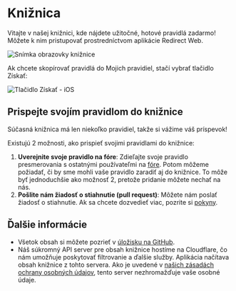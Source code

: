 # Knižnica

Vitajte v našej knižnici, kde nájdete užitočné, hotové pravidlá zadarmo! Môžete k nim pristupovať prostredníctvom aplikácie Redirect Web.

![Snímka obrazovky knižnice](/img/library-screenshot.webp)

Ak chcete skopírovať pravidlá do Mojich pravidiel, stačí vybrať tlačidlo Získať:

![Tlačidlo Získať - iOS](/img/library-get-button-ios.gif)

## Prispejte svojím pravidlom do knižnice

Súčasná knižnica má len niekoľko pravidiel, takže si vážime váš príspevok!

Existujú 2 možnosti, ako prispieť svojimi pravidlami do knižnice:

1. **Uverejnite svoje pravidlo na fóre**: Zdieľajte svoje pravidlo presmerovania s ostatnými používateľmi na [fóre](https://github.com/mshibanami/redirect-web/discussions/categories/redirect-rules). Potom môžeme požiadať, či by sme mohli vaše pravidlo zaradiť aj do knižnice. To môže byť jednoduchšie ako možnosť 2, pretože pridanie môžete nechať na nás.
2. **Pošlite nám žiadosť o stiahnutie (pull request)**: Môžete nám poslať žiadosť o stiahnutie. Ak sa chcete dozvedieť viac, pozrite si [pokyny](https://github.com/mshibanami/redirect-web/tree/main/library).

## Ďalšie informácie

- Všetok obsah si môžete pozrieť v [úložisku na GitHub](https://github.com/mshibanami/redirect-web/tree/main/library).
- Náš súkromný API server pre obsah knižnice hostíme na Cloudflare, čo nám umožňuje poskytovať filtrovanie a ďalšie služby. Aplikácia načítava obsah knižnice z tohto servera. Ako je uvedené v [našich zásadách ochrany osobných údajov](/privacy-policy.mdx), tento server nezhromažďuje vaše osobné údaje.
